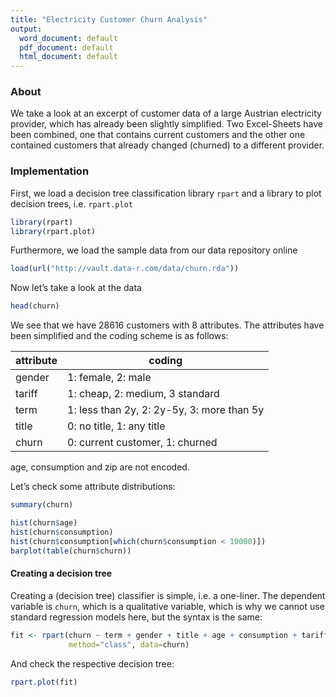 ```yaml
---
title: "Electricity Customer Churn Analysis"
output:
  word_document: default
  pdf_document: default
  html_document: default
---
```


### About

We take a look at an excerpt of customer data of a large Austrian electricity provider, which has already been slightly simplified. Two Excel-Sheets have been combined, one that contains current customers and the other one contained customers that already changed (churned) to a different provider. 

### Implementation

First, we load a decision tree classification library `rpart` and a library to plot decision trees, i.e. `rpart.plot`

```r
library(rpart)
library(rpart.plot)
```

Furthermore, we load the sample data from our data repository online

```r
load(url("http://vault.data-r.com/data/churn.rda"))
```

Now let's take a look at the data

```r
head(churn)
```

We see that we have 28616 customers with 8 attributes. The attributes have been simplified and the coding scheme is as follows:

| attribute | coding |
| ---- | ----  |
| gender | 1: female, 2: male |
| tariff | 1: cheap, 2: medium, 3 standard |
| term | 1: less than 2y, 2: 2y-5y, 3: more than 5y |
| title | 0: no title, 1: any title |
| churn | 0: current customer, 1: churned |

age, consumption and zip are not encoded.

Let's check some attribute distributions:

```r
summary(churn)
```

```r
hist(churn$age)
hist(churn$consumption)
hist(churn$consumption[which(churn$consumption < 10000)])
barplot(table(churn$churn))
``` 

#### Creating a decision tree

Creating a (decision tree) classifier is simple, i.e. a one-liner. The dependent variable is `churn`, which is a qualitative variable, which is why we cannot use standard regression models here, but the syntax is the same:

```r
fit <- rpart(churn ~ term + gender + title + age + consumption + tariff,
             method="class", data=churn)
```

And check the respective decision tree:

```r
rpart.plot(fit)
```
